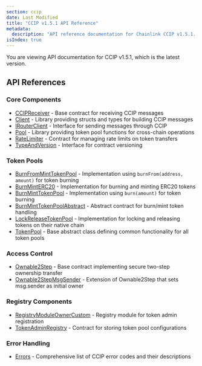 ```yaml
---
section: ccip
date: Last Modified
title: "CCIP v1.5.1 API Reference"
metadata:
  description: "API reference documentation for Chainlink CCIP v1.5.1. Includes core components, token pools, registry components, and error handling for cross-chain interoperability."
isIndex: true
---
```



<CcipCommon callout="importCCIPPackage151" />

<Aside type="note">You are viewing API documentation for CCIP v1.5.1, which is the latest version.</Aside>

## API References

### Core Components

- [CCIPReceiver](/ccip/api-reference/v1.5.1/ccip-receiver) - Base contract for receiving CCIP messages
- [Client](/ccip/api-reference/v1.5.1/client) - Library providing structs and types for building CCIP messages
- [IRouterClient](/ccip/api-reference/v1.5.1/i-router-client) - Interface for sending messages through CCIP
- [Pool](/ccip/api-reference/v1.5.1/pool) - Library providing token pool functions for cross-chain operations
- [RateLimiter](/ccip/api-reference/v1.5.1/rate-limiter) - Contract for managing rate limits on token transfers
- [TypeAndVersion](/ccip/api-reference/v1.5.1/i-type-and-version) - Interface for contract versioning

### Token Pools

- [BurnFromMintTokenPool](/ccip/api-reference/v1.5.1/burn-from-mint-token-pool) - Implementation using `burnFrom(address, amount)` for token burning
- [BurnMintERC20](/ccip/api-reference/v1.5.1/burn-mint-erc20) - Implementation for burning and minting ERC20 tokens
- [BurnMintTokenPool](/ccip/api-reference/v1.5.1/burn-mint-token-pool) - Implementation using `burn(amount)` for token burning
- [BurnMintTokenPoolAbstract](/ccip/api-reference/v1.5.1/burn-mint-token-pool-abstract) - Abstract contract for burn/mint token handling
- [LockReleaseTokenPool](/ccip/api-reference/v1.5.1/lock-release-token-pool) - Implementation for locking and releasing tokens on their native chain
- [TokenPool](/ccip/api-reference/v1.5.1/token-pool) - Base abstract class defining common functionality for all token pools

### Access Control

- [Ownable2Step](/ccip/api-reference/v1.5.1/ownable-2-step) - Base contract implementing secure two-step ownership transfer
- [Ownable2StepMsgSender](/ccip/api-reference/v1.5.1/ownable-2-step-msg-sender) - Extension of Ownable2Step that sets msg.sender as initial owner

### Registry Components

- [RegistryModuleOwnerCustom](/ccip/api-reference/v1.5.1/registry-module-owner-custom) - Registry module for token admin registration
- [TokenAdminRegistry](/ccip/api-reference/v1.5.1/token-admin-registry) - Contract for storing token pool configurations

### Error Handling

- [Errors](/ccip/api-reference/v1.5.1/errors) - Comprehensive list of CCIP error codes and their descriptions
